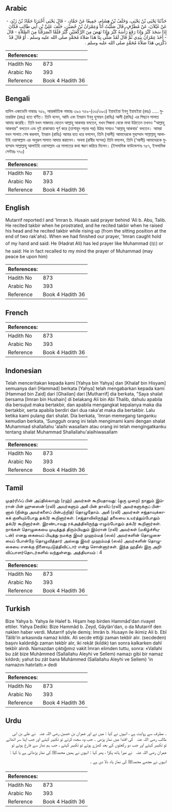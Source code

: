 ## Arabic


<div dir="rtl" lang="ar" style={{fontSize:'larger',backgroundColor:'#f8f9fa',padding:20}}>
حَدَّثَنَا يَحْيَى بْنُ يَحْيَى، وَخَلَفُ بْنُ هِشَامٍ، جَمِيعًا عَنْ حَمَّادٍ، - قَالَ يَحْيَى أَخْبَرَنَا حَمَّادُ بْنُ زَيْدٍ، - عَنْ غَيْلاَنَ، عَنْ مُطَرِّفٍ، قَالَ صَلَّيْتُ أَنَا وَعِمْرَانُ بْنُ حُصَيْنٍ، خَلْفَ عَلِيِّ بْنِ أَبِي طَالِبٍ فَكَانَ إِذَا سَجَدَ كَبَّرَ وَإِذَا رَفَعَ رَأْسَهُ كَبَّرَ وَإِذَا نَهَضَ مِنَ الرَّكْعَتَيْنِ كَبَّرَ فَلَمَّا انْصَرَفْنَا مِنَ الصَّلاَةِ - قَالَ - أَخَذَ عِمْرَانُ بِيَدِي ثُمَّ قَالَ لَقَدْ صَلَّى بِنَا هَذَا صَلاَةَ مُحَمَّدٍ صلى الله عليه وسلم ‏.‏ أَوْ قَالَ قَدْ ذَكَّرَنِي هَذَا صَلاَةَ مُحَمَّدٍ صلى الله عليه وسلم ‏.‏
</div>
<div style={{backgroundColor:'#f8f9fa',padding:20, marginBottom: 10}}><table> <thead> <tr> <th>References:</th> <th></th> </tr> </thead> <tbody><tr><td>Hadith No</td><td>873</td></tr><tr><td>Arabic No</td><td>393</td></tr><tr><td>Reference</td><td>Book 4 Hadith 36</td></tr></tbody></table></div>

## Bengali


<div dir="ltr" lang="bn" style={{fontSize:'larger',backgroundColor:'#f8f9fa',padding:20}}>
হাদিস একাডেমি নাম্বারঃ ৭৫৯, আন্তর্জাতিক নাম্বারঃ ৩৯৩ ৭৫৯-(৩৩/৩৯৩) ইয়াহইয়া ইবনু ইয়াহইয়া (রহঃ) ..... মুতাররিফ (রহঃ) হতে বর্ণিত। তিনি বলেন, আমি এবং ইমরান ইবনু হুসায়ন (রাযিঃ) আলী (রাযিঃ) এর পিছনে সালাত আদায় করেছি। তিনি যখন সাজদায় যেতেন আল্লাহু আকবার বলতেন, যখন সিজদা থেকে মাথা উঠাতেন তখনও "আল্লাহু আকবার" বলতেন এবং দুই রাকাআত পূর্ণ করে (তাশাহুদ পড়ার পর) উঠার সময়ও 'আল্লাহু আকবার' বলতেন। আমরা যখন সালাত শেষ করলাম, ইমরান (রাযিঃ) আমার হাত ধরে বললেন, তিনি (আলী) আমাদেরকে মুহাম্মাদ সাল্লাল্লাহু আলাইহি ওয়াসাল্লাম এর অনুরূপ সালাত আদায় করালেন। অথবা (রাবীর সন্দেহ) তিনি বললেন, তিনি (‘আলী) আমাদেরকে মুহাম্মাদ সাল্লাল্লাহু আলাইহি ওয়াসাল্লাম এর সালাতের কথা স্মরণ করিয়ে দিলেন। (ইসলামিক ফাউন্ডেশনঃ ৭৫৭, ইসলামিক সেন্টারঃ ৭৭০)
</div>
<div style={{backgroundColor:'#f8f9fa',padding:20, marginBottom: 10}}><table> <thead> <tr> <th>References:</th> <th></th> </tr> </thead> <tbody><tr><td>Hadith No</td><td>873</td></tr><tr><td>Arabic No</td><td>393</td></tr><tr><td>Reference</td><td>Book 4 Hadith 36</td></tr></tbody></table></div>

## English


<div dir="ltr" lang="en" style={{fontSize:'larger',backgroundColor:'#f8f9fa',padding:20}}>
Mutarrif reported:I and 'Imran b. Husain said prayer behind 'Ali b. Abu, Talib. He recited takbir when he prostrated, and he recited takbir when he raised his head and he recited takbir while rising up (from the sitting position at the end of two rak'ahs). When we had finished our prayer, 'Imran caught hold of my hand and said: He (Hadrat Ali) has led prayer like Muhammad (ﷺ) or he said: He in fact recalled to my mind the prayer of Muhammad (may peace be upon him)
</div>
<div style={{backgroundColor:'#f8f9fa',padding:20, marginBottom: 10}}><table> <thead> <tr> <th>References:</th> <th></th> </tr> </thead> <tbody><tr><td>Hadith No</td><td>873</td></tr><tr><td>Arabic No</td><td>393</td></tr><tr><td>Reference</td><td>Book 4 Hadith 36</td></tr></tbody></table></div>

## French


<div dir="ltr" lang="fr" style={{fontSize:'larger',backgroundColor:'#f8f9fa',padding:20}}>

</div>
<div style={{backgroundColor:'#f8f9fa',padding:20, marginBottom: 10}}><table> <thead> <tr> <th>References:</th> <th></th> </tr> </thead> <tbody><tr><td>Hadith No</td><td>873</td></tr><tr><td>Arabic No</td><td>393</td></tr><tr><td>Reference</td><td>Book 4 Hadith 36</td></tr></tbody></table></div>

## Indonesian


<div dir="ltr" lang="id" style={{fontSize:'larger',backgroundColor:'#f8f9fa',padding:20}}>
Telah menceritakan kepada kami [Yahya bin Yahya] dan [Khalaf bin Hisyam] semuanya dari [Hammad] berkata [Yahya] telah mengabarkan kepada kami [Hammad bin Zaid] dari [Ghailan] dari [Mutharrif] dia berkata, "Saya shalat bersama [Imran bin Hushain] di belakang Ali bin Abi Thalib, dahulu apabila dia bersujud maka bertakbir, dan apabila mengangkat kepalanya maka dia bertakbir, serta apabila berdiri dari dua raka'at maka dia bertakbir. Lalu ketika kami pulang dari shalat. Dia berkata, 'Imran memegang tanganku kemudian berkata, 'Sungguh orang ini telah mengimami kami dengan shalat Muhammad shallallahu 'alaihi wasallam atau orang ini telah mengingatkanku tentang shalat Muhammad Shallallahu'alaihiwasallam
</div>
<div style={{backgroundColor:'#f8f9fa',padding:20, marginBottom: 10}}><table> <thead> <tr> <th>References:</th> <th></th> </tr> </thead> <tbody><tr><td>Hadith No</td><td>873</td></tr><tr><td>Arabic No</td><td>393</td></tr><tr><td>Reference</td><td>Book 4 Hadith 36</td></tr></tbody></table></div>

## Tamil


<div dir="ltr" lang="ta" style={{fontSize:'larger',backgroundColor:'#f8f9fa',padding:20}}>
முதர்ரிஃப் பின் அப்தில்லாஹ் (ரஹ்) அவர்கள் கூறியதாவது: (ஒரு முறை) நானும் இம்ரான் பின் ஹுஸைன் (ரலி) அவர்களும் அலீ பின் தாலிப் (ரலி) அவர்களுக்குப் பின்னால் (நின்று அவர்களைப் பின்பற்றித்) தொழுதோம். அலீ (ரலி) அவர்கள் சஜ்தாவுக்காகக் குனியும்போது தக்பீர் கூறினார்கள். (சஜ்தாவிலிருந்து) தலையை உயர்த்தும்போதும் தக்பீர் கூறினார்கள். இரண்டாவது ரக்அத்திலிருந்து எழும்போதும் தக்பீர் கூறினார்கள். நாங்கள் தொழுகையை முடித்துத் திரும்பியதும் இம்ரான் (ரலி) அவர்கள் (மகிழ்ச்சியுடன்) எனது கையைப் பிடித்து நமக்கு இவர் முஹம்மத் (ஸல்) அவர்களின் தொழுகையைப் போன்றே தொழுவித்தார் அல்லது இவர் முஹம்மத் (ஸல்) அவர்களின் தொழுகையை எனக்கு நினைவுபடுத்திவிட்டார் என்று சொன்னார்கள். இந்த ஹதீஸ் இரு அறிவிப்பாளர்தொடர்களில் வந்துள்ளது. அத்தியாயம் : 4
</div>
<div style={{backgroundColor:'#f8f9fa',padding:20, marginBottom: 10}}><table> <thead> <tr> <th>References:</th> <th></th> </tr> </thead> <tbody><tr><td>Hadith No</td><td>873</td></tr><tr><td>Arabic No</td><td>393</td></tr><tr><td>Reference</td><td>Book 4 Hadith 36</td></tr></tbody></table></div>

## Turkish


<div dir="ltr" lang="tr" style={{fontSize:'larger',backgroundColor:'#f8f9fa',padding:20}}>
Bize Yahya b. Yahya ile Halef b. Hişam hep birden Hammâd'dan rivayet ettiler. Yahya Dediki: Bize Hammâd b. Zeyd, Gâylân'dan, o da Mutarrif den naklen haber verdi. Mutarrif şöyle demiş: İmrân b. Husayn ile ikimiz Ali b. Ebî Tâlib'in arkasında namaz kıldık. Ali secde ettiği zaman tekbîr alır. (secdeden) başını kaldırdığı zaman tekbîr alır, iki rekât (kıldık) tan sonra kalkarken dahî tekbîr alırdı. Namazdan çıktığımız vakit İmran elimden tuttu, sonra: «Vallahi bu zât bize Muhâmmed (Sallallahu Aleyhi ve Sellem) namazı gibi bir namaz kıldırdı; yahut bu zât bana Muhâmmed (Sallallahu Aleyhi ve Sellem) 'in namazını hatırlattı.» dedi
</div>
<div style={{backgroundColor:'#f8f9fa',padding:20, marginBottom: 10}}><table> <thead> <tr> <th>References:</th> <th></th> </tr> </thead> <tbody><tr><td>Hadith No</td><td>873</td></tr><tr><td>Arabic No</td><td>393</td></tr><tr><td>Reference</td><td>Book 4 Hadith 36</td></tr></tbody></table></div>

## Urdu


<div dir="rtl" lang="ur" style={{fontSize:'larger',backgroundColor:'#f8f9fa',padding:20}}>
۔ مطرف سے روایت ہے ، انہوں نے کہا : میں نے اور عمران بن حصین ‌رضی ‌اللہ ‌عنہ ‌ ‌ نے علی بن ابی طالب ‌رضی ‌اللہ ‌عنہ ‌ ‌ کی اقتدا میں نماز پڑھی ۔ جب وہ سجدہ کرتے تو تکبیر کہتے اور جب اپنا سر اٹھاتے تو تکبیر کہتے اور جب دو رکعتوں کے بعد کھڑے ہوتے تو تکبیر کہتے ، جب ہم نماز سے فارغ ہوئے تو عمران ‌رضی ‌اللہ ‌عنہ ‌ ‌ نے میرا ہاتھ پکڑا ، پھر کہا : انہوں نے ہمیں محمدﷺ کی نماز پڑھائی ہے یا کہا : انہوں نے مجھے محمدﷺ کی نماز یاد دلا دی ہے ۔
</div>
<div style={{backgroundColor:'#f8f9fa',padding:20, marginBottom: 10}}><table> <thead> <tr> <th>References:</th> <th></th> </tr> </thead> <tbody><tr><td>Hadith No</td><td>873</td></tr><tr><td>Arabic No</td><td>393</td></tr><tr><td>Reference</td><td>Book 4 Hadith 36</td></tr></tbody></table></div>